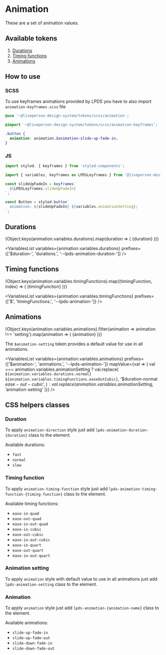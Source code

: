 


<Meta title="Tokens/Animation" />

# Animation

These are a set of animation values.

## Available tokens

1. [Durations](#durations)
1. [Timing functions](#timing-functions)
1. [Animations](#animations)

## How to use

### SCSS

To use keyframes animations provided by LPDS you have to also import `animation-keyframes.scss` file

```scss
@use '~@liveperson-design-system/tokens/scss/animation';

@import '~@liveperson-design-system/tokens/scss/animation-keyframes';

.button {
  animation: animation.$animation-slide-up-fade-in;
}
```

### JS

```js
import styled, { keyframes } from 'styled-components';

import { variables, keyframes as LPDSLeyframes } from '@liveperson-design-system/tokens/js/animation';

const slideUpFadeIn = keyframes`
  ${LPDSLeyframes.slideUpFadeIn}
`;

const Button = styled.button`
  animation: ${slideUpFadeIn} ${variables.animationSetting};
`;
```

## Durations

<Preview isColumn>
  {Object.keys(animation.variables.durations).map(duration => (
    <AnimationExample key={duration} duration={duration}>{duration}</AnimationExample>
  ))}
</Preview>

<VariablesList
  variables={animation.variables.durations}
  prefixes={['$duration-', 'durations.', '--lpds-animation-duration-']}
/>

## Timing functions

<Preview isColumn>
  {Object.keys(animation.variables.timingFunctions).map((timingFunction, index) => (
    <AnimationExample key={index} timingFunction={timingFunction}>{timingFunction}</AnimationExample>
  ))}
</Preview>

<VariablesList
  variables={animation.variables.timingFunctions}
  prefixes={['$', 'timingFunctions.', '--lpds-animation-']}
/>

## Animations

<Preview>
  {Object.keys(animation.variables.animations).filter(animation => animation !== 'setting').map(animation => (
    <AnimationExample key={animation} animationName={animation}>{animation}</AnimationExample>
  ))}
</Preview>

The `$animation-setting` token provides a default value for use in all animations.

<VariablesList
  variables={animation.variables.animations}
  prefixes={['$animation-', 'animations.', '--lpds-animation-']}
  mapValue={val => (
    val === animation.variables.animationSetting
      ? val.replace(
        `${animation.variables.durations.normal} ${animation.variables.timingFunctions.easeOutCubic}`,
        '$duration-normal $ease-out-cubic',
      )
      : val.replace(animation.variables.animationSetting, '$animation-setting'
  ))}
/>

## CSS helpers classes

### Duration

To apply `animation-direction` style just add `lpds-animation-duration-{duration}` class to the element.

Available durations:

- `fast`
- `normal`
- `slow`

### Timing function

To apply `animation-timing-function` style just add `lpds-animation-timing-function-{timing-function}` class to the element.

Available timing functions:

- `ease-in-quad`
- `ease-out-quad`
- `ease-in-out-quad`
- `ease-in-cubic`
- `ease-out-cubic`
- `ease-in-out-cubic`
- `ease-in-quart`
- `ease-out-quart`
- `ease-in-out-quart`

### Animation setting

To apply `animation` style with default value to use in all animations just add `lpds-animation-setting` class to the element.

### Animation

To apply `animation` style just add `lpds-animation-{animation-name}` class to the element.

Available animations:

- `slide-up-fade-in`
- `slide-up-fade-out`
- `slide-down-fade-in`
- `slide-down-fade-out`
